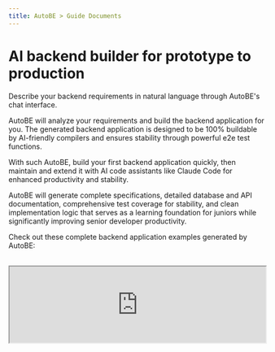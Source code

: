 ```yaml
---
title: AutoBE > Guide Documents
---
```


# AI backend builder for prototype to production

Describe your backend requirements in natural language through AutoBE's chat interface. 

AutoBE will analyze your requirements and build the backend application for you. The generated backend application is designed to be 100% buildable by AI-friendly compilers and ensures stability through powerful e2e test functions.

With such AutoBE, build your first backend application quickly, then maintain and extend it with AI code assistants like Claude Code for enhanced productivity and stability.

AutoBE will generate complete specifications, detailed database and API documentation, comprehensive test coverage for stability, and clean implementation logic that serves as a learning foundation for juniors while significantly improving senior developer productivity.

Check out these complete backend application examples generated by AutoBE:

<br />
<iframe
  src="https://www.youtube.com/embed/JNreQ0Rk94g"
  title="AutoBE Demonstration (Bulletin Board System)"
  width="100%"
  style={{ aspectRatio: "16/9" }}
  allow="accelerometer; autoplay; clipboard-write; encrypted-media; gyroscope; picture-in-picture; web-share"
  referrerPolicy="strict-origin-when-cross-origin"
  allowFullScreen
/>

1. **Discussion Board**: https://github.com/wrtnlabs/autobe-example-bbs
2. **To Do List**: https://github.com/wrtnlabs/autobe-example-todo
3. **Reddit Community**: https://github.com/wrtnlabs/autobe-example-reddit
4. **E-Commerce**: https://github.com/wrtnlabs/autobe-example-shopping
   - Requirements Analysis: [Report](https://github.com/wrtnlabs/autobe-example-shopping/tree/main/docs/analysis)
   - Database Design: [Entity Relationship Diagram](https://github.com/wrtnlabs/autobe-example-shopping/tree/main/docs/ERD.md) / [Prisma Schema](https://github.com/wrtnlabs/autobe-example-shopping/tree/main/prisma/schema)
   - API Design: [API Controllers](https://github.com/wrtnlabs/autobe-example-shopping/tree/main/src/controllers) / [DTO Structures](https://github.com/wrtnlabs/autobe-example-shopping/tree/main/src/api/structures)
   - E2E Test Functions: [`test/features/api`](https://github.com/wrtnlabs/autobe-example-shopping/tree/main/test/features/api)
   - API Implementations: [`src/providers`](https://github.com/wrtnlabs/autobe-example-shopping/tree/main/src/providers)

## Getting Started

[![Playground StackBlitz](https://autobe.dev/images/demonstrate/stackblitz.png)](https://stackblitz.com/github/wrtnlabs/autobe-playground-stackblitz)

https://stackblitz.com/github/wrtnlabs/autobe-playground-stackblitz

Visit the site above to use AutoBE directly through the StackBlitz website. Simply discuss the topic you want to build, and AutoBE will create a backend application for you.

Here's an example conversation script to use with AutoBE. Following this script will guide AutoBE to create an "Economic/Political Discussion Board":

1. **Requirements Analysis**: "I want to create an economic/political discussion board. Since I'm not familiar with programming, please write a requirements analysis report as you see fit."
2. **Database Design**: "Design the database schema."
3. **API Specification**: "Create the API interface specification."
4. **Testing**: "Make the e2e test functions."
5. **Implementation**: "Implement API functions."

If you want to use Local LLMs like `qwen3-80b-a3b` or maintain multiple chat sessions for frequent conversations with AutoBE, run the following commands. You can install AutoBE locally, run the playground application directly, and manage your chat sessions:

```bash
git clone https://github.com/wrtnlabs/autobe
cd autobe
pnpm install
pnpm run playground
```

<br/>
<AutoBeLandingDemoModelMovie data="openai/gpt-4.1" />

> After installing AutoBE locally and running the playground, you can replay chat sessions from AutoBE development team's testing at http://localhost:5713/replay/index.html.

## How AutoBE Works

```mermaid
flowchart
subgraph "Backend Coding Agent"
  coder("Facade Controller")
end
subgraph "Functional Agents"
  coder --"Requirements Analysis"--> analyze("Analyze")
  coder --"ERD"--> prisma("Prisma")
  coder --"API Design"--> interface("Interface")
  coder --"Test Codes" --> test("Test")
  coder --"Main Program" --> realize("Realize")
end
subgraph "Compiler Feedback"
  prisma --"validates" --> prismaCompiler("<a href="https://github.com/wrtnlabs/autobe/blob/main/packages/interface/src/prisma/AutoBePrisma.ts" target="_blank">Prisma Compiler</a>")
  interface --"generates" --> openapiCompiler("<a href="https://github.com/wrtnlabs/autobe/blob/main/packages/interface/src/openapi/AutoBeOpenApi.ts" target="_blank">OpenAPI Compiler</a>")
  test --"analyzes" --> testCompiler("<a href="https://github.com/wrtnlabs/autobe/blob/main/packages/interface/src/test/AutoBeTest.ts" target="_blank">Test Compiler</a>")
  realize --"compiles" --> realizeCompiler("TypeScript Compiler")
end
```

AutoBE follows a waterfall methodology to generate backend applications, with 40+ specialized agents handling each phase. The agents work in coordinated teams throughout the development process.

Each waterfall stage includes AI-friendly compilers that guarantee type safety of the generated code. Rather than generating code directly, AutoBE's agents first construct language-neutral Abstract Syntax Trees using predefined schemas. Each AST node undergoes validation against type rules before any code generation occurs, catching structural errors at the conceptual level rather than during compilation.

This approach is designed to ensure that the final generated TypeScript and Prisma code is 100% buildable. Based on our testing with multiple example projects including e-commerce platforms, discussion boards, and task management systems, AutoBE maintains this compilation guarantee across diverse application types.

To illustrate this process, here are the phase outputs from our "Economic/Political Discussion Board" example:

1. **Requirements Analysis**: [Report](https://github.com/wrtnlabs/autobe-example-bbs/tree/main/docs/analysis)
2. **Database Design**: [Entity Relationship Diagram](https://github.com/wrtnlabs/autobe-example-bbs/tree/main/docs/ERD.md) / [Prisma Schema](https://github.com/wrtnlabs/autobe-example-bbs/tree/main/prisma/schema)
3. **API Specification**: [API Controllers](https://github.com/wrtnlabs/autobe-example-bbs/tree/main/src/controllers) / [DTO Structures](https://github.com/wrtnlabs/autobe-example-bbs/tree/main/src/api/structures)
4. **E2E Test Functions**: [`test/features/api`](https://github.com/wrtnlabs/autobe-example-bbs/tree/main/test/features/api)
5. **API Implementations**: [`src/providers`](https://github.com/wrtnlabs/autobe-example-bbs/tree/main/src/providers)

Also, you don't need to use all phases - stop at any stage that fits your needs. Whether you want just requirements analysis, database design, API specification, or e2e testing, AutoBE adapts to your workflow.

Additionally, if you're skipping the full pipeline because of language preference rather than workflow needs, this capability is in development - AutoBE's language-neutral AST structure will soon support additional programming languages beyond TypeScript.

## Type-Safe Client SDK

Every AutoBE-generated backend automatically includes a type-safe client SDK, making frontend integration seamless and error-free. This SDK provides:

- **Zero Configuration**: SDK is auto-generated alongside your backend - no manual setup required
- **100% Type Safety**: Full TypeScript support with autocomplete and compile-time validation
- **Framework Agnostic**: Works with React, Vue, Angular, or any TypeScript/JavaScript project
- **E2E Test Integration**: Powers AI-generated test suites for comprehensive backend testing

```typescript
import api, { IPost } from "autobe-generated-sdk";

// Type-safe API calls with full autocomplete
const connection: api.IConnection = {
  host: "http://localhost:1234",
};
await api.functional.users.login(connection, {
  body: {
    email: "user@example.com",
    password: "secure-password",
  },
});

// TypeScript catches errors at compile time
const post: IPost = await api.functional.posts.create(connection, {
  body: {
    title: "Hello World",
    content: "My first post",
    // authorId: "123" <- TypeScript error if this field is missing!
  },
});
```

This SDK eliminates the traditional pain points of API integration - no more manual type definitions, no more runtime surprises, and no more API documentation lookups. Your frontend developers can focus on building features, not wrestling with API contracts.

**Beyond Frontend Integration**: The SDK powers both frontend development and E2E test generation. AutoBE uses the same type-safe SDK internally to generate comprehensive test suites, ensuring every API endpoint is thoroughly tested. This creates a robust feedback loop that enhances backend stability - AI writes tests using the SDK, the SDK ensures type safety, and your backend becomes more reliable with every generated test.

## Roadmap Schedule

```mermaid
gantt
  dateFormat YYYY-MM-DD
  title AutoBE Roadmap Overview

  section Alpha Release
  Overall Design: done, 2025-05-01, 21d
  Compiler Development: done, 2025-05-16, 30d
  Prototype Agents: done, 2025-05-16, 30d

  section Beta Release
  Compiler Feedback: done, 2025-06-15, 29d
  Test Agent: done, 2025-06-15, 92d
  Realize Agent: done, 2025-07-01, 76d
  Achieve 100% Compilation: done, 2025-07-16, 61d
  Hackathon Contest: done, 2025-09-01, 21d

  section v1.0 Official Release
  Debate Enhancement: planned, 2025-09-15, 90d
  RAG Optimization: planned, 2025-09-15, 90d
  Achieve 100% Working: active, 2025-09-15, 90d
```

AutoBE has successfully completed both Alpha and Beta development phases, establishing a solid foundation for production-ready backend generation.

**The Alpha phase** (May 2025) focused on core architecture design and compiler development, creating the foundational framework for AI-friendly code generation. We built the initial agent system and established the waterfall methodology that ensures reliable, structured development processes.

**The Beta phase** (June 15 - September 14, 2025) achieved our primary goal: 100% compilation success rate. Through extensive testing across diverse application types including e-commerce platforms, discussion boards, and task management systems, we validated that AutoBE's AI-friendly compilers can generate TypeScript and Prisma code that compiles successfully every time.

**The v1.0 Official Release** (starting September 15, 2025) now targets the next milestone: ensuring that AutoBE-generated backend applications not only compile successfully, but also run perfectly in production environments. This means achieving 100% runtime success alongside our existing compilation guarantee, delivering truly production-ready applications without manual intervention.

## Current Limitations

While AutoBE achieves 100% compilation success, please note these current limitations:

**Runtime Behavior**: Generated applications compile successfully, but runtime behavior may require testing and refinement. Unexpected runtime errors can occur during server execution, such as database connection issues, API endpoint failures, or business logic exceptions that weren't caught during compilation. We strongly recommend thorough testing in development environments before deploying to production. Our v1.0 release targets 100% runtime success to address these issues.

**Design Interpretation**: AutoBE's database and API designs may differ from your expectations. We recommend thoroughly reviewing generated specifications before proceeding with implementation, especially before production deployment.

**Token Consumption**: AutoBE requires significant AI token usage for complex projects. Based on our testing, projects typically consume 30M-250M+ tokens depending on complexity (simple todo apps use ~4M tokens, while complex e-commerce platforms may require 250M+ tokens). We are working on RAG optimization to reduce this overhead in future releases.

**Maintenance**: AutoBE focuses on initial generation and does not provide ongoing maintenance capabilities. Once your backend is generated, you'll need to handle bug fixes, feature additions, performance optimizations, and security updates manually. We recommend establishing a development workflow that combines the generated codebase with AI coding assistants like Claude Code for efficient ongoing development and maintenance tasks.

![Entity Relationship Diagram Sample](https://autobe.dev/images/demonstrate/erd.png)

## License

AutoBE is licensed under the [GNU Affero General Public License v3.0 (AGPL-3.0)](https://github.com/wrtnlabs/autobe/?tab=AGPL-3.0-1-ov-file#readme). If you modify AutoBE itself or offer it as a network service, you must make your source code available under the same license.

However, backend applications generated by AutoBE can be relicensed under any license you choose, such as MIT. This means you can freely use AutoBE-generated code in commercial projects without open source obligations, similar to how other code generation tools work.

